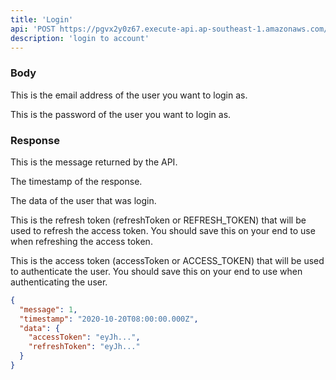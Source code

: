 ```yaml
---
title: 'Login'
api: 'POST https://pgvx2y0z67.execute-api.ap-southeast-1.amazonaws.com/dev/auth/login'
description: 'login to account'
---
```


### Body

<ParamField
  body='email'
  type='string'
  required>
  This is the email address of the user you want to login as.
</ParamField>

<ParamField
  body='password'
  type='string'
  required>
  This is the password of the user you want to login as.
</ParamField>

### Response

<ResponseField
  name='message'
  type='string'>
  This is the message returned by the API.
</ResponseField>

<ResponseField
  name='timestamp'
  type='Date'>
  The timestamp of the response.
</ResponseField>

<ResponseField name="data" type="object">

The data of the user that was login.

<Expandable title="Toggle object">

<ResponseField
  name='refreshToken'
  type='string'>
  This is the refresh token (refreshToken or REFRESH_TOKEN) that will be used to refresh the access token. You should save this on your end to use when refreshing the access token.
</ResponseField>

<ResponseField
  name='accessToken'
  type='string'>
  This is the access token (accessToken or ACCESS_TOKEN) that will be used to authenticate the user. You should save this on your end to use when authenticating the user.
</ResponseField>

</Expandable>

</ResponseField>

<ResponseExample>

```json Response
{
  "message": 1,
  "timestamp": "2020-10-20T08:00:00.000Z",
  "data": {
    "accessToken": "eyJh...",
    "refreshToken": "eyJh..."
  }
}
```

</ResponseExample>
